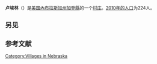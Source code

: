 {{Infobox settlement
|official_name            = 卢埃林<br>Lewellen, Nebraska
|settlement_type          = [[村|村]]
|nickname                 = 
|motto                    = 

<!-- Images -->
|image_skyline            = Lewellen, Nebraska Main from Parker E side 1.JPG
|imagesize                = 
|image_caption            = 卢埃林的主要街道
|image_flag               = 
|image_seal               = 

<!-- Maps -->
|image_map = Garden_County_Nebraska_Incorporated_and_Unincorporated_areas_Lewellen_Highlighted.svg
|mapsize                  = 250px
|map_caption              = 卢埃林在內布拉斯加州的位置
|image_map1               = 
|mapsize1                 = 
|map_caption1             = 

<!-- Location -->
|subdivision_type         = 国家
|subdivision_name         = [[美国|美国]]
|subdivision_type1        = [[美國行政區劃|州]]
|subdivision_name1        = [[內布拉斯加州|內布拉斯加州]]
|subdivision_type2        = [[内布拉斯加州行政区划|縣]]
|subdivision_name2        = [[加登縣|加登縣]]
|government_footnotes     = 
|government_type          = 
|leader_title             = 
|leader_name              = 
|leader_title1            = 
|leader_name1             = 
|established_title        = 
|established_date         = 

<!-- Area -->
|unit_pref                = Imperial
|area_footnotes           = 
|area_magnitude           = 
|area_total_km2           = 0.96
|area_land_km2            = 0.96
|area_water_km2           = 0
|area_total_sq_mi         = 0.37
|area_land_sq_mi          = 0.37
|area_water_sq_mi         = 0

<!-- Population -->
|population_as_of         = [[2010年美國人口普查|2010]]
|population_est           = 215
|pop_est_as_of            = 2012<ref name="2012 Pop Estimate">{{cite web|title=Population Estimates|url=http://www.census.gov/popest/data/cities/totals/2012/SUB-EST2012.html|publisher=[[United_States_Census_Bureau|United States Census Bureau]]|accessdate=2013-05-29|archive-url=https://www.webcitation.org/6HQu4Spqa?url=http://www.census.gov/popest/data/cities/totals/2012/SUB-EST2012.html|archive-date=2013-06-17|dead-url=yes}}</ref>
|population_footnotes     = 
|population_total         = 224
|population_density_km2   = 233.7
|population_density_sq_mi = 605.4

<!-- General information -->
|timezone                 = [[北美山区时区|山区时区（MST）]]
|utc_offset               = -7
|timezone_DST             = MDT
|utc_offset_DST           = -6
|elevation_footnotes      = 
|elevation_m              = 1011
|elevation_ft             = 3317
|coordinates_display      = inline,title
|coordinates_type         = region:US_type:city
|latd = 41 |latm = 19 |lats = 50 |latNS = N
|longd = 102 |longm = 8 |longs = 44 |longEW = W

<!-- Area/postal codes & others -->
|postal_code_type         = [[美國郵區編號|郵區編號]]
|postal_code              = 69147
|area_code                = [[Area_code_308|308]]
|blank_name               = [[聯邦資料處理標準|FIPS代码]]
|blank_info               = 31-26805{{GR|2}}
|blank1_name              = [[地名信息系统|GNIS]]特征ID
|blank1_info              = 0830687{{GR|3}}
}}
'''卢埃林'''（{{lang-en|Lewellen}}）是[[美国|美国]][[內布拉斯加州|內布拉斯加州]][[加登縣|加登縣]]的一个[[村庄|村庄]]。[[2010年美國人口普查|2010年的人口]]为224人。

==另见==

==参考文献==
{{reflist}}

{{Garden County, Nebraska}}

[[Category:Villages_in_Nebraska|Category:Villages in Nebraska]]